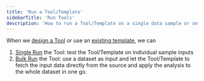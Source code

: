 ```yaml
---
title: 'Run a Tool/Template'
sidebarTitle: 'Run Tools'
description: 'How to run a Tool/Template on a single data sample or on the whole dataset'
---
```


When we [design a Tool](/build-custom-tools/create-a-tool) or use an [existing template](/templates/introduction), 
we can 
1. [Single Run](/templates/single-run) the Tool: test the Tool/Template on individual sample inputs
2. [Bulk Run](/templates/bulk-run) the Tool: use a dataset as input and let the Tool/Template to fetch the input data directly from the source 
and apply the analysis to the whole dataset in one go.
